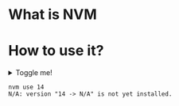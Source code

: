 
<TOCInline toc={toc} />

# What is NVM

<PartialExample name="Sebastien" />


# How to use it?

<details>
  <summary>Toggle me!</summary>
  <div>
    <div>This is the detailed content</div>
    <br/>
    <details>
      <summary>
        Nested toggle! Some surprise inside...
      </summary>
      <div>
        😲😲😲😲😲
      </div>
    </details>
  </div>
</details>

```
nvm use 14 
N/A: version "14 -> N/A" is not yet installed.

```